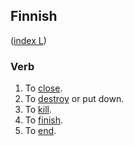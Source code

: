 ==Finnish==
([[Wiktionary:Finnish_index_l|index L]])

===Verb===
#To [[close]].
#To [[destroy]] or put down.
#To [[kill]].
#To [[finish]].
#To [[end]].